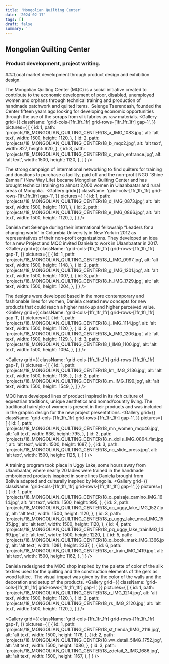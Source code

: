 ```yaml
---
title: 'Mongolian Quilting Center'
date: '2024-02-17'
tags: []
draft: false
summary: ''
---
```

## Mongolian Quilting Center
### Product development, project writing.
###Local market development through product design and exhibition design.

The Mongolian Quilting Center (MQC) is a social initiative created to contribute to the economic development of poor, disabled, unemployed women and orphans through technical training and production of handmade patchwork and quilted items.  Selenge Tserendash, founded the Center fifteen years ago looking for developing economic opportunities through the use of the scraps from silk fabrics as raw materials.
<Gallery
  grid={{
    className: 'grid-cols-[1fr_1fr_1fr] grid-rows-[1fr_1fr_1fr] gap-1',
  }} 
  pictures={
    [
      {
        id: 1,
        path: 'projects/18_MONGOLIAN_QUILTING_CENTER/18_a_IMG_1083.jpg',
        alt: 'alt text',
        width: 1500,
        height: 1120,
      },
      {
        id: 2,
        path: 'projects/18_MONGOLIAN_QUILTING_CENTER/18_b_mqc2.jpg',
        alt: 'alt text',
        width: 827,
        height: 620,
      },
      {
        id: 3,
        path: 'projects/18_MONGOLIAN_QUILTING_CENTER/18_c_main_entrance.jpg',
        alt: 'alt text',
        width: 1500,
        height: 1120,
      },
    ]
  }
/>

The strong campaign of international networking to find quilters for training and donations to purchase a facility, paid off and the non-profit NGO “Shine Zamnal” (New Way Life) became Mongolian Quilting Center and has brought technical training to almost 2,000 women in Ulaanbaatar and rural areas of Mongolia. 
<Gallery
  grid={{
    className: 'grid-cols-[1fr_1fr_1fr] grid-rows-[1fr_1fr_1fr] gap-1',
  }} 
  pictures={
    [
      {
        id: 1,
        path: 'projects/18_MONGOLIAN_QUILTING_CENTER/18_d_IMG_0873.jpg',
        alt: 'alt text',
        width: 1500,
        height: 1101,
      },
      {
        id: 2,
        path: 'projects/18_MONGOLIAN_QUILTING_CENTER/18_e_IMG_0866.jpg',
        alt: 'alt text',
        width: 1500,
        height: 1120,
      },
    ]
  }
/>

Daniela met Selenge during their international fellowship “Leaders for a changing world” in Columbia University in New York in 2012 as representatives of their non-profit organizations. They developed an idea for a new Project and MQC invited Daniela to work in Ulaanbaatar in 2017. 
<Gallery
  grid={{
    className: 'grid-cols-[1fr_1fr_1fr] grid-rows-[1fr_1fr_1fr] gap-1',
  }} 
  pictures={
    [
      {
        id: 1,
        path: 'projects/18_MONGOLIAN_QUILTING_CENTER/18_f_IMG_0997.jpg',
        alt: 'alt text',
        width: 1500,
        height: 1148,
      },
      {
        id: 2,
        path: 'projects/18_MONGOLIAN_QUILTING_CENTER/18_g_IMG_1201.jpg',
        alt: 'alt text',
        width: 1500,
        height: 1007,
      },
      {
        id: 3,
        path: 'projects/18_MONGOLIAN_QUILTING_CENTER/18_h_IMG_1729.jpg',
        alt: 'alt text',
        width: 1500,
        height: 1204,
      },
    ]
  }
/>
 
The designs were developed based in the more contemporary and fashionable lines for women, Daniela created new concepts for new products that could reach a higher mark-up and higher perceived value. 
<Gallery
  grid={{
    className: 'grid-cols-[1fr_1fr_1fr] grid-rows-[1fr_1fr_1fr] gap-1',
  }} 
  pictures={
    [
      {
        id: 1,
        path: 'projects/18_MONGOLIAN_QUILTING_CENTER/18_j_IMG_1114.jpg',
        alt: 'alt text',
        width: 1500,
        height: 1120,
      },
      {
        id: 2,
        path: 'projects/18_MONGOLIAN_QUILTING_CENTER/18_k_IMG_1206.jpg',
        alt: 'alt text',
        width: 1500,
        height: 1129,
      },
      {
        id: 3,
        path: 'projects/18_MONGOLIAN_QUILTING_CENTER/18_l_IMG_1100.jpg',
        alt: 'alt text',
        width: 1500,
        height: 1094,
      },
    ]
  }
/>

<Gallery
  grid={{
    className: 'grid-cols-[1fr_1fr_1fr] grid-rows-[1fr_1fr_1fr] gap-1',
  }} 
  pictures={
    [
      {
        id: 1,
        path: 'projects/18_MONGOLIAN_QUILTING_CENTER/18_lm_IMG_2136.jpg',
        alt: 'alt text',
        width: 1500,
        height: 1135,
      },
      {
        id: 2,
        path: 'projects/18_MONGOLIAN_QUILTING_CENTER/18_m_IMG_1199.jpg',
        alt: 'alt text',
        width: 1500,
        height: 1549,
      },
    ]
  }
/>

MQC have developed lines of product inspired in its rich culture of equestrian traditions, unique aesthetics and nomad/country living. The traditional hairstyle of women is present in their products and was included in the graphic design for the new project presentations.
<Gallery
  grid={{
    className: 'grid-cols-[1fr_1fr_1fr] grid-rows-[1fr_1fr_1fr] gap-1',
  }} 
  pictures={
    [
      {
        id: 1,
        path: 'projects/18_MONGOLIAN_QUILTING_CENTER/18_mn_women_mqc46.jpg',
        alt: 'alt text',
        width: 636,
        height: 795,
      },
      {
        id: 2,
        path: 'projects/18_MONGOLIAN_QUILTING_CENTER/18_n_dolls_IMG_0864_flat.jpg',
        alt: 'alt text',
        width: 1500,
        height: 1687,
      },
      {
        id: 3,
        path: 'projects/18_MONGOLIAN_QUILTING_CENTER/18_no_slide_press.jpg',
        alt: 'alt text',
        width: 1500,
        height: 1125,
      },
    ]
  }
/>

A training program took place in Uggy Lake, some hours away from Ulaanbaatar, where nearly 20 ladies were trained in the handmade embroidered products inspired in some lines Daniela brought from Bolivia adapted and culturally inspired by Mongolia.
<Gallery
  grid={{
    className: 'grid-cols-[1fr_1fr_1fr] grid-rows-[1fr_1fr_1fr] gap-1',
  }} 
  pictures={
    [
      {
        id: 1,
        path: 'projects/18_MONGOLIAN_QUILTING_CENTER/18_o_paisaje_camino_IMG_1614.jpg',
        alt: 'alt text',
        width: 1500,
        height: 995,
      },
      {
        id: 2,
        path: 'projects/18_MONGOLIAN_QUILTING_CENTER/18_op_uggy_lake_IMG_1527.jpg',
        alt: 'alt text',
        width: 1500,
        height: 1120,
      },
      {
        id: 3,
        path: 'projects/18_MONGOLIAN_QUILTING_CENTER/18_p_uggy_lake_meal_IMG_1535.jpg',
        alt: 'alt text',
        width: 1500,
        height: 1120,
      },
      {
        id: 4,
        path: 'projects/18_MONGOLIAN_QUILTING_CENTER/18_pq_uggy_lake_trainIMG_1469.jpg',
        alt: 'alt text',
        width: 1500,
        height: 1220,
      },
      {
        id: 5,
        path: 'projects/18_MONGOLIAN_QUILTING_CENTER/18_q_book_mark_IMG_1366.jpg',
        alt: 'alt text',
        width: 1081,
        height: 2337,
      },
      {
        id: 6,
        path: 'projects/18_MONGOLIAN_QUILTING_CENTER/18_qr_train_IMG_1419.jpg',
        alt: 'alt text',
        width: 1500,
        height: 1162,
      },
    ]
  }
/>

Daniela redesigned the MQC shop inspired by the palette of color of the silk textiles used for the quilting and the construction elements of the gers as wood lattice.  The visual impact was given by the color of the walls and the decoration and setup of the products.
<Gallery
  grid={{
    className: 'grid-cols-[1fr_1fr_1fr] grid-rows-[1fr_1fr_1fr] gap-1',
  }} 
  pictures={
    [
      {
        id: 1,
        path: 'projects/18_MONGOLIAN_QUILTING_CENTER/18_r_IMG_1214.jpg',
        alt: 'alt text',
        width: 1500,
        height: 1120,
      },
      {
        id: 2,
        path: 'projects/18_MONGOLIAN_QUILTING_CENTER/18_rs_IMG_2120.jpg',
        alt: 'alt text',
        width: 1500,
        height: 1120,
      },
    ]
  }
/>

<Gallery
  grid={{
    className: 'grid-cols-[1fr_1fr_1fr] grid-rows-[1fr_1fr_1fr] gap-1',
  }} 
  pictures={
    [
      {
        id: 1,
        path: 'projects/18_MONGOLIAN_QUILTING_CENTER/18_st_tienda_1IMG_2119.jpg',
        alt: 'alt text',
        width: 1500,
        height: 1176,
      },
      {
        id: 2,
        path: 'projects/18_MONGOLIAN_QUILTING_CENTER/18_vw_detail_5IMG_1752.jpg',
        alt: 'alt text',
        width: 1500,
        height: 1086,
      },
      {
        id: 3,
        path: 'projects/18_MONGOLIAN_QUILTING_CENTER/18_zdetail_3_IMG_1686.jpg',
        alt: 'alt text',
        width: 1500,
        height: 1167,
      },
    ]
  }
/>